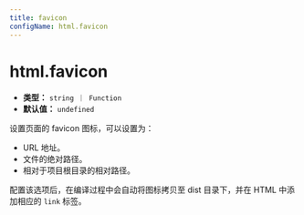 ```yaml
---
title: favicon
configName: html.favicon
---
```


# html.favicon

- **类型：** `string ｜ Function`
- **默认值：** `undefined`

设置页面的 favicon 图标，可以设置为：

- URL 地址。
- 文件的绝对路径。
- 相对于项目根目录的相对路径。

配置该选项后，在编译过程中会自动将图标拷贝至 dist 目录下，并在 HTML 中添加相应的 `link` 标签。



<RsbuildConig />
